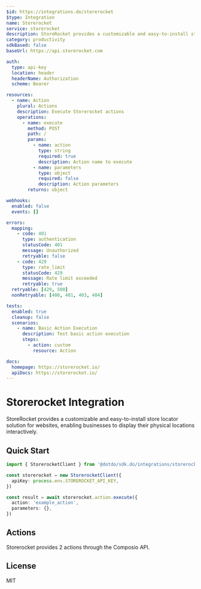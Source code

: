 ```yaml
---
$id: https://integrations.do/storerocket
$type: Integration
name: Storerocket
service: storerocket
description: StoreRocket provides a customizable and easy-to-install store locator solution for websites, enabling businesses to display their physical locations interactively.
category: productivity
sdkBased: false
baseUrl: https://api.storerocket.com

auth:
  type: api-key
  location: header
  headerName: Authorization
  scheme: Bearer

resources:
  - name: Action
    plural: Actions
    description: Execute Storerocket actions
    operations:
      - name: execute
        method: POST
        path: /
        params:
          - name: action
            type: string
            required: true
            description: Action name to execute
          - name: parameters
            type: object
            required: false
            description: Action parameters
        returns: object

webhooks:
  enabled: false
  events: []

errors:
  mapping:
    - code: 401
      type: authentication
      statusCode: 401
      message: Unauthorized
      retryable: false
    - code: 429
      type: rate_limit
      statusCode: 429
      message: Rate limit exceeded
      retryable: true
  retryable: [429, 500]
  nonRetryable: [400, 401, 403, 404]

tests:
  enabled: true
  cleanup: false
  scenarios:
    - name: Basic Action Execution
      description: Test basic action execution
      steps:
        - action: custom
          resource: Action

docs:
  homepage: https://storerocket.io/
  apiDocs: https://storerocket.io/
---
```


# Storerocket Integration

StoreRocket provides a customizable and easy-to-install store locator solution for websites, enabling businesses to display their physical locations interactively.

## Quick Start

```typescript
import { StorerocketClient } from '@dotdo/sdk.do/integrations/storerocket'

const storerocket = new StorerocketClient({
  apiKey: process.env.STOREROCKET_API_KEY,
})

const result = await storerocket.action.execute({
  action: 'example_action',
  parameters: {},
})
```

## Actions

Storerocket provides 2 actions through the Composio API.

## License

MIT
